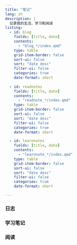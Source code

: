 ```yaml
---
title: "笔记"
lang: zh
description: |
  记录我的生活、学习和阅读 
listing:
  - id: blog
    fields: [title, date]
    contents: 
      - "blog_*/index.qmd"
    type: table
    grid-item-border: false
    sort-ui: false
    sort: "date desc"
    filter-ui: false
    categories: true
    date-format: short
    
  - id: readnotes
    fields: [title, date]
    contents: 
      - "readnote_*/index.qmd"
    type: table
    grid-item-border: false
    sort-ui: false
    sort: "date desc"
    filter-ui: false
    categories: true
    date-format: short

  - id: learnnotes
    fields: [title, date]
    contents: 
      - "learnnote_*/index.qmd"
    type: table
    grid-item-border: false
    sort-ui: false
    sort: "date desc"
    filter-ui: false
    categories: true
    date-format: short

---
```


### 日志

::: {#blog}
:::


### 学习笔记

::: {#learnnotes}
:::




### 阅读

::: {#readnotes}
:::


